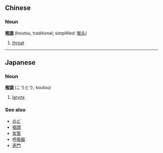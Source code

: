 ==Chinese==
===Noun===
'''[[喉]][[頭]]''' (houtou, traditional; simplified: [[喉头]])

# [[throat]]

----

==Japanese==
===Noun===
'''[[喉]][[頭]]''' (こうとう, koutou)

# [[larynx]]

===See also===
*[[のど]]
*[[咽頭]]
*[[気管]]
*[[呼吸器]]
*[[声門]]